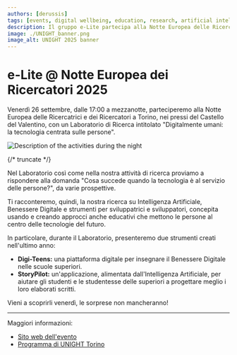 ```yaml
---
authors: [derussis]
tags: [events, digital wellbeing, education, research, artificial intelligence]
description: Il gruppo e-Lite partecipa alla Notte Europea delle Ricercatrici e dei Ricercatori di Torino con un Laboratorio della Ricerca venerdì 26 settembre dalle 17 a mezzanotte. Vieni a scoprire come stiamo affrontando il nostro viaggio nella ricerca!
image: ./UNIGHT_banner.png
image_alt: UNIGHT 2025 banner
---
```


# e-Lite @ Notte Europea dei Ricercatori 2025

Venerdì 26 settembre, dalle 17:00 a mezzanotte, parteciperemo alla Notte Europea delle Ricercatrici e dei Ricercatori a Torino, nei pressi del Castello del Valentino, con un Laboratorio di Ricerca intitolato "Digitalmente umani: la tecnologia centrata sulle persone".

<p className="text--center"><img src={lab_description} alt="Description of the activities during the night"></img></p>

{/* truncate */}

Nel Laboratorio così come nella nostra attività di ricerca proviamo a rispondere alla domanda "Cosa succede quando la tecnologia è al servizio delle persone?", da varie prospettive.

Ti racconteremo, quindi, la nostra ricerca su Intelligenza Artificiale, Benessere Digitale e strumenti per sviluppatrici e sviluppatori, concepita usando e creando approcci anche educativi che mettono le persone al centro delle tecnologie del futuro.

In particolare, durante il Laboratorio, presenteremo due strumenti creati nell'ultimo anno:

* **Digi-Teens:** una piattaforma digitale per insegnare il Benessere Digitale nelle scuole superiori. 
* **StoryPilot:** un'applicazione, alimentata dall'Intelligenza Artificiale, per aiutare gli studenti e le studentesse delle superiori a progettare meglio i loro elaborati scritti.

Vieni a scoprirli venerdì, le sorprese non mancheranno!


---

Maggiori informazioni:

* [Sito web dell'evento](https://unightproject.eu/it)
* [Programma di UNIGHT Torino](https://unightproject.eu/it/eventi/torino)


